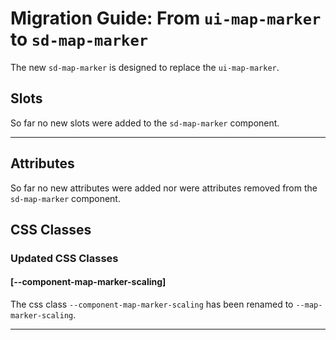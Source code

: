 
<Meta title="Docs/Migration/ui-map-marker" />

# Migration Guide: From `ui-map-marker` to `sd-map-marker`

The new `sd-map-marker` is designed to replace the `ui-map-marker`.

## Slots

So far no new slots were added to the `sd-map-marker` component.

<hr />

## Attributes

So far no new attributes were added nor were attributes removed from the `sd-map-marker` component.

## CSS Classes

### Updated CSS Classes

#### [--component-map-marker-scaling]

The css class `--component-map-marker-scaling` has been renamed to `--map-marker-scaling`.

<hr />
